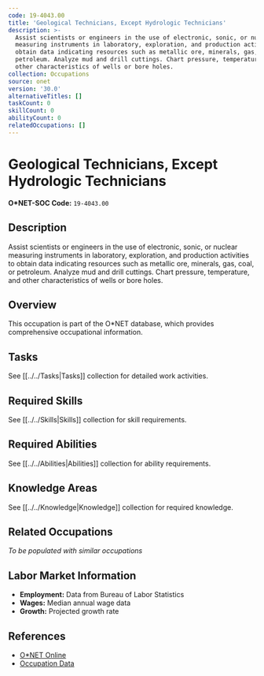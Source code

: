 ```yaml
---
code: 19-4043.00
title: 'Geological Technicians, Except Hydrologic Technicians'
description: >-
  Assist scientists or engineers in the use of electronic, sonic, or nuclear
  measuring instruments in laboratory, exploration, and production activities to
  obtain data indicating resources such as metallic ore, minerals, gas, coal, or
  petroleum. Analyze mud and drill cuttings. Chart pressure, temperature, and
  other characteristics of wells or bore holes.
collection: Occupations
source: onet
version: '30.0'
alternativeTitles: []
taskCount: 0
skillCount: 0
abilityCount: 0
relatedOccupations: []
---
```

# Geological Technicians, Except Hydrologic Technicians

**O*NET-SOC Code:** `19-4043.00`

## Description

Assist scientists or engineers in the use of electronic, sonic, or nuclear measuring instruments in laboratory, exploration, and production activities to obtain data indicating resources such as metallic ore, minerals, gas, coal, or petroleum. Analyze mud and drill cuttings. Chart pressure, temperature, and other characteristics of wells or bore holes.

## Overview

This occupation is part of the O*NET database, which provides comprehensive occupational information.

## Tasks

See [[../../Tasks|Tasks]] collection for detailed work activities.

## Required Skills

See [[../../Skills|Skills]] collection for skill requirements.

## Required Abilities

See [[../../Abilities|Abilities]] collection for ability requirements.

## Knowledge Areas

See [[../../Knowledge|Knowledge]] collection for required knowledge.

## Related Occupations

*To be populated with similar occupations*

## Labor Market Information

- **Employment:** Data from Bureau of Labor Statistics
- **Wages:** Median annual wage data
- **Growth:** Projected growth rate

## References

- [O*NET Online](https://www.onetonline.org/link/summary/19-4043.00)
- [Occupation Data](https://www.onetcenter.org/)
